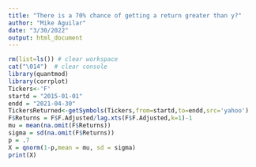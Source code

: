 ```yaml
---
title: "There is a 70% chance of getting a return greater than y?"
author: "Mike Aguilar"
date: "3/30/2022"
output: html_document
---
```


<!-- ### There is a 70% chance of getting a return greater than y?  -->
<!-- Let's calibrate the mean and variance of Ford.  -->
```r
rm(list=ls()) # clear workspace
cat("\014")  # clear console
library(quantmod)
library(corrplot)
Tickers<-'F'
startd = "2015-01-01"
endd = "2021-04-30"
TickersReturned<-getSymbols(Tickers,from=startd,to=endd,src='yahoo')
F$Returns = F$F.Adjusted/lag.xts(F$F.Adjusted,k=1)-1
mu = mean(na.omit(F$Returns))
sigma = sd(na.omit(F$Returns))
p = .7
X = qnorm(1-p,mean = mu, sd = sigma)
print(X)
```